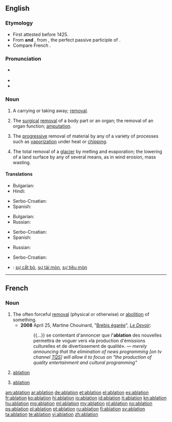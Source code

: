==English==

{{wikipedia}}

===Etymology===
* First attested before 1425.
* From {{etyl|frm}} '''and''' {{etyl|la}} {{term|ablatio|ablātiō|a taking away|lang=la}}, from {{term|ablatus|ablātus|removed|lang=la}}, the perfect passive participle of {{term|aufero|auferō|carry away|lang=la}}.
* Compare French {{term|ablation|lang=fr}}.

===Pronunciation===
* {{a|US}} {{enPR|ə-blā'-shən}} {{IPA|/əˈbleɪ.ʃn̩/|/æˈbleɪ.ʃn̩/}}
* {{audio|En-us-ablation.ogg|Audio (US)}}
* {{rhymes|eɪʃən}}

===Noun===
{{en-noun}}

# A carrying or taking away; [[removal]].
# {{medicine}} The [[surgical]] [[removal]] of a body part or an organ; the removal of an organ function; [[amputation]].
# {{sciences}} The [[progressive]] removal of material by any of a variety of processes such as [[vaporization]] under heat or [[chipping]].
# {{geology}} The total removal of a [[glacier]] by melting and evaporation; the lowering of a land surface by any of several means, as in wind erosion, mass wasting.

====Translations====
{{trans-top|removal}}
* Bulgarian: {{t+|bg|отстраняване}}
* Hindi: {{t-|hi|उच्छेदन|m|sc=Deva}}
{{trans-mid}}
* Serbo-Croatian: {{t-|sh|ablacija|f}}
* Spanish: {{t+|es|ablación|f}}
{{trans-bottom}}

{{trans-top|amputation}}
* Bulgarian: {{t+|bg|ампутация}}
* Russian: {{t+|ru|ампутация|f}}
{{trans-mid}}
* Serbo-Croatian: {{t-|sh|ablacija|f}}
* Spanish: {{t+|es|ablación|f}}
{{trans-bottom}}

{{trans-top|progressive removal of material}}
* Russian: {{t+|ru|абляция|f}}
{{trans-mid}}
* Serbo-Croatian: {{t-|sh|ablacija|f}}
{{trans-bottom}}

{{checktrans-top}}
* {{ttbc|vi}}: [[sự cắt bỏ]], [[sự tải mòn]], [[sự tiêu mòn]]
{{trans-bottom}}

----

==French==

===Noun===
{{fr-noun|f}}

# The often forceful [[removal]] (physical or otherwise) or [[abolition]] of something.
#* '''2008''' April 25, Martine Chouinard, "[http://www.ledevoir.com/2008/04/25/186742.html Brebis égarée]", ''[[w:Le Devoir|Le Devoir]]'':
#*: {{...}} se contentant d'annoncer que l''''ablation''' des nouvelles permettra de voguer vers «la production d'émissions culturelles et de divertissement de qualité». — ''merely announcing that the elimination of news programming [on tv channel [[w:TQS|TQS]]] will allow it to focus on "the production of quality entertainment and cultural programming"''
# {{medicine|lang=fr}} [[#English|ablation]]
# {{sciences|lang=fr}} [[#English|ablation]]

[[am:ablation]]
[[ar:ablation]]
[[de:ablation]]
[[et:ablation]]
[[el:ablation]]
[[es:ablation]]
[[fr:ablation]]
[[ko:ablation]]
[[hi:ablation]]
[[io:ablation]]
[[id:ablation]]
[[it:ablation]]
[[kn:ablation]]
[[hu:ablation]]
[[mg:ablation]]
[[ml:ablation]]
[[my:ablation]]
[[nl:ablation]]
[[no:ablation]]
[[ps:ablation]]
[[pl:ablation]]
[[pt:ablation]]
[[ru:ablation]]
[[fi:ablation]]
[[sv:ablation]]
[[ta:ablation]]
[[te:ablation]]
[[vi:ablation]]
[[zh:ablation]]